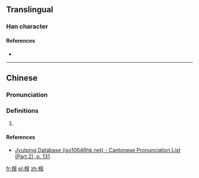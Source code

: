 ==Translingual==

===Han character===
{{Han char|rn=75|rad=木|as=10|sn=14|four=44941|canj=DTSJ|ids=⿰木茸}}

====References====
* {{Han ref|kx=0544.250|dkj=15281|hdz=21261.020|uh=69B5|ud=27061|bh=E260|bd=57952}}

----

==Chinese==
{{zh-forms}}

===Pronunciation===
{{zh-pron
|m=róng
|c=jung4
|h=pfs=
|md=
|mn=
|w=
|mc=y
|oc=y
|cat=
}}

===Definitions===
{{zh-hanzi}}

# {{rfdef|lang=zh}}

====References====
*[http://www.iso10646hk.net/jp/document/download.jsp Jyutping Database (iso10646hk.net) - Cantonese Pronunciation List (Part 2), p. 131]

[[fr:榵]]
[[pl:榵]]
[[zh:榵]]
